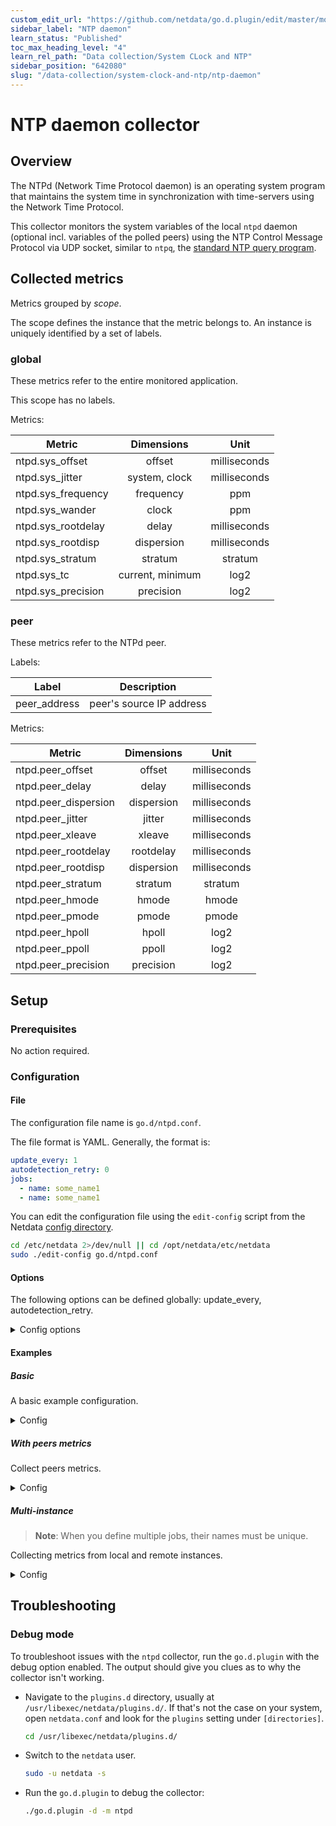```yaml
---
custom_edit_url: "https://github.com/netdata/go.d.plugin/edit/master/modules/ntpd/README.md"
sidebar_label: "NTP daemon"
learn_status: "Published"
toc_max_heading_level: "4"
learn_rel_path: "Data collection/System CLock and NTP"
sidebar_position: "642080"
slug: "/data-collection/system-clock-and-ntp/ntp-daemon"
---
```

# NTP daemon collector

## Overview

The NTPd (Network Time Protocol daemon) is an operating system program that maintains the system time in synchronization
with time-servers using the Network Time Protocol.

This collector monitors the system variables of the local `ntpd` daemon (optional incl. variables of the polled peers)
using the NTP Control Message Protocol via UDP socket, similar to `ntpq`,
the [standard NTP query program](https://doc.ntp.org/current-stable/ntpq.html).

## Collected metrics

Metrics grouped by *scope*.

The scope defines the instance that the metric belongs to. An instance is uniquely identified by a set of labels.

### global

These metrics refer to the entire monitored application.

This scope has no labels.

Metrics:

| Metric             |    Dimensions    |     Unit     |
|--------------------|:----------------:|:------------:|
| ntpd.sys_offset    |      offset      | milliseconds |
| ntpd.sys_jitter    |  system, clock   | milliseconds |
| ntpd.sys_frequency |    frequency     |     ppm      |
| ntpd.sys_wander    |      clock       |     ppm      |
| ntpd.sys_rootdelay |      delay       | milliseconds |
| ntpd.sys_rootdisp  |    dispersion    | milliseconds |
| ntpd.sys_stratum   |     stratum      |   stratum    |
| ntpd.sys_tc        | current, minimum |     log2     |
| ntpd.sys_precision |    precision     |     log2     |

### peer

These metrics refer to the NTPd peer.

Labels:

| Label        | Description              |
|--------------|--------------------------|
| peer_address | peer's source IP address |

Metrics:

| Metric               | Dimensions |     Unit     |
|----------------------|:----------:|:------------:|
| ntpd.peer_offset     |   offset   | milliseconds |
| ntpd.peer_delay      |   delay    | milliseconds |
| ntpd.peer_dispersion | dispersion | milliseconds |
| ntpd.peer_jitter     |   jitter   | milliseconds |
| ntpd.peer_xleave     |   xleave   | milliseconds |
| ntpd.peer_rootdelay  | rootdelay  | milliseconds |
| ntpd.peer_rootdisp   | dispersion | milliseconds |
| ntpd.peer_stratum    |  stratum   |   stratum    |
| ntpd.peer_hmode      |   hmode    |    hmode     |
| ntpd.peer_pmode      |   pmode    |    pmode     |
| ntpd.peer_hpoll      |   hpoll    |     log2     |
| ntpd.peer_ppoll      |   ppoll    |     log2     |
| ntpd.peer_precision  | precision  |     log2     |

## Setup

### Prerequisites

No action required.

### Configuration

#### File

The configuration file name is `go.d/ntpd.conf`.

The file format is YAML. Generally, the format is:

```yaml
update_every: 1
autodetection_retry: 0
jobs:
  - name: some_name1
  - name: some_name1
```

You can edit the configuration file using the `edit-config` script from the
Netdata [config directory](/docs/configuring/configuration#the-netdata-config-directory).

```bash
cd /etc/netdata 2>/dev/null || cd /opt/netdata/etc/netdata
sudo ./edit-config go.d/ntpd.conf
```

#### Options

The following options can be defined globally: update_every, autodetection_retry.

<details>
<summary>Config options</summary>

|        Name         | Description                                                        |    Default    | Required |
|:-------------------:|--------------------------------------------------------------------|:-------------:|:--------:|
|    update_every     | Data collection frequency.                                         |       1       |          |
| autodetection_retry | Re-check interval in seconds. Zero means not to schedule re-check. |       0       |          |
|       address       | Server address in IP:PORT format.                                  | 127.0.0.1:123 |   yes    |
|       timeout       | Connection/read/write timeout.                                     |       3       |          |
|    collect_peers    | Determines whether peer metrics will be collected.                 |      no       |          |

</details>

#### Examples

##### Basic

A basic example configuration.
<details>
<summary>Config</summary>

```yaml
jobs:
  - name: local
    address: 127.0.0.1:123
```

</details>

##### With peers metrics

Collect peers metrics.
<details>
<summary>Config</summary>

```yaml
jobs:
  - name: local
    address: 127.0.0.1:123
    collect_peers: yes
```

</details>

##### Multi-instance

> **Note**: When you define multiple jobs, their names must be unique.

Collecting metrics from local and remote instances.

<details>
<summary>Config</summary>

```yaml
jobs:
  - name: local
    address: 127.0.0.1:123

  - name: remote
    address: 203.0.113.0:123
```

</details>

## Troubleshooting

### Debug mode

To troubleshoot issues with the `ntpd` collector, run the `go.d.plugin` with the debug option enabled. The output
should give you clues as to why the collector isn't working.

- Navigate to the `plugins.d` directory, usually at `/usr/libexec/netdata/plugins.d/`. If that's not the case on
  your system, open `netdata.conf` and look for the `plugins` setting under `[directories]`.

  ```bash
  cd /usr/libexec/netdata/plugins.d/
  ```

- Switch to the `netdata` user.

  ```bash
  sudo -u netdata -s
  ```

- Run the `go.d.plugin` to debug the collector:

  ```bash
  ./go.d.plugin -d -m ntpd
  ```

